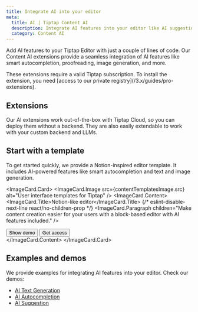 ```yaml
---
title: Integrate AI into your editor
meta:
  title: AI | Tiptap Content AI
  description: Integrate AI features into your editor like AI suggestions, autocompletion, stream responses… more in our docs.
  category: Content AI
---
```



Add AI features to your Tiptap Editor with just a couple of lines of code. Our Content AI extensions provide a seamless integration of AI features like smart autocompletion, proofreading, image generation, and more.


<Callout title="Subscription required" variant="warning">
  These extensions require a valid Tiptap subscription. To install the extension, you need [access
  to our private registry](/3.x/guides/pro-extensions).
</Callout>

## Extensions

Our AI extensions work out-of-the-box with Tiptap Cloud, so you can deploy them without a backend. They are also easily extendable to work with your custom backend and LLMs.

<div className="grid sm:grid-cols-2 gap-5">
  <ProductCard
    title="AI Generation"
    description="In-line content generation and manipulation with your custom LLM or OpenAI."
    tags={['Cloud', 'On premises']}
    documentationUrl="/3.x/content-ai/capabilities/generation/overview"
    icon={contentAIIcon.src}
  />
  <ProductCard
    title="AI Suggestion"
    description="Show proofreading suggestions in your editor."
    tags={['Beta', 'Cloud', 'On premises']}
    documentationUrl="/3.x/content-ai/capabilities/suggestion/overview"
    icon={contentAIIcon.src}
  />
</div>

## Start with a template

To get started quickly, we provide a Notion-inspired editor template. It includes AI-powered features like smart autocompletion and text and image generation.

<ImageCard.Card>
  <ImageCard.Image src={contentTemplatesImage.src} alt="User interface templates for Tiptap" />
  <ImageCard.Content>
    <ImageCard.Title>Notion-like editor</ImageCard.Title>
    {/* eslint-disable-next-line react/no-children-prop */}
    <ImageCard.Paragraph children="Make content creation easier for your users with a block-based editor with AI features included." />
    <div className="flex items-center gap-2 mt-8">
      <Button asChild variant="secondary">
        <Link href="https://templates.tiptap.dev/">
          Show demo
          <ArrowRightIcon className="size-4" />
        </Link>
      </Button>
      <Button asChild variant="tertirary">
        <Link href="https://cloud.tiptap.dev/react-templates">
          Get access
          <ArrowRightIcon className="size-4" />
        </Link>
      </Button>
    </div>
  </ImageCard.Content>
</ImageCard.Card>

## Examples and demos

We provide examples for integrating AI features into your editor. Check our demos:

- [AI Text Generation](/3.x/content-ai/capabilities/generation/overview)
- [AI Autocompletion](/3.x/content-ai/capabilities/generation/text-generation/autocompletion)
- [AI Suggestion](/3.x/content-ai/capabilities/suggestion/overview)
